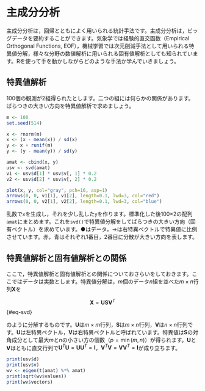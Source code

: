 # 主成分分析

主成分分析は，回帰とともによく用いられる統計手法です。主成分分析は，ビッグデータを要約することができます。気象学では経験的直交函数（Empirical Orthogonal Functions, EOF），機械学習では次元削減手法として用いられる特異値分解，様々な分野の数値解析に用いられる固有値解析としても知られています。Rを使って手を動かしながらどのような手法か学んでいきましょう。

## 特異値解析

100個の観測が2組得られたとします。二つの組には何らかの関係があります。ばらつきの大きい方向を特異値解析で求めましょう。

```r
m <- 100
set.seed(514)

x <- rnorm(m)
x <- (x - mean(x)) / sd(x)
y <- x + runif(m)
y <- (y - mean(y)) / sd(y)

amat <- cbind(x, y)
usv <- svd(amat)
v1 <- usv$d[1] * usv$v[, 1] * 0.2
v2 <- usv$d[2] * usv$v[, 2] * 0.2

plot(x, y, col="gray", pch=16, asp=1)
arrows(0, 0, v1[1], v1[2], length=0.1, lwd=3, col="red")
arrows(0, 0, v2[1], v2[2], length=0.1, lwd=3, col="blue")
```

乱数で`x`を生成し，それを少し乱した`y`を作ります。標準化した後100×2の配列`amat`にまとめます。これを`svd()`で特異値分解をしてばらつきの大きい方向（固有ベクトル）を求めています。●はデータ，→は右特異ベクトルで特異値に比例させています。赤，青はそれぞれ1番目，2番目に分散が大きい方向を表します。

## 特異値解析と固有値解析との関係

ここで，特異値解析と固有値解析との関係についておさらいをしておきます。ここではデータは実数とします。特異値分解は，$m$個のデータ$n$組を並べた$m\times n$行列$\mathbf{X}$を

$$
\mathbf{X} = \mathbf{USV}^T
$$ {#eq-svd}

のように分解するものです。$\mathbf{U}$は$m\times m$行列，$\mathbf{S}$は$m\times n$行列，$\mathbf{V}$は$n\times n$行列です。$\mathbf{U}$は左特異ベクトル，$\mathbf{V}$は右特異ベクトルと呼ばれています。特異値は$\mathbf{S}$の対角成分として最大$m$と$n$の小さい方の個数（$p = \min(m, n)$）が得られます。$\mathbf{U}$と$\mathbf{V}$はともに直交行列で$\mathbf{U}^T\mathbf{U}=\mathbf{UU}^T=\mathbf{I}$，$\mathbf{V}^T\mathbf{V}=\mathbf{VV}^T=\mathbf{I}$が成り立ちます。

```r
print(usv$d)
print(usv$v)
wv <- eigen(t(amat) %*% amat)
print(sqrt(wv$values))
print(wv$vectors)
```
